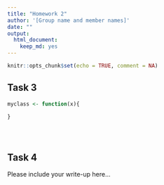 ```yaml
---
title: "Homework 2"
author: '[Group name and member names]'
date: ""
output: 
  html_document:
    keep_md: yes
---
```


```r
knitr::opts_chunk$set(echo = TRUE, comment = NA)
```

## Task 3

```r
myclass <- function(x){
  
}
```

```r

```

```r

```

```r

```

## Task 4

Please include your write-up here...

